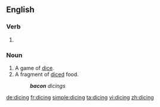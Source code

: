 ==English==

===Verb===
{{head|en}}

# {{present participle of|dice|lang=en}}

===Noun===
{{en-noun}}

# A game of [[dice]].
# A fragment of [[diced]] food.
#: '''''bacon''' dicings''

[[de:dicing]]
[[fr:dicing]]
[[simple:dicing]]
[[ta:dicing]]
[[vi:dicing]]
[[zh:dicing]]
